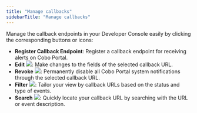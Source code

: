 ```yaml
---
title: "Manage callbacks"
sidebarTitle: "Manage callbacks"
---
```


Manage the callback endpoints in your Developer Console easily by clicking the corresponding buttons or icons:

- **Register Callback Endpoint**: Register a callback endpoint for receiving alerts on Cobo Portal.
- **Edit** <img src="/images/developer-console/icon_edit.svg" className="icon"></img>: Make changes to the fields of the selected callback URL.
- **Revoke** <img src="/images/developer-console/icon_revoke.svg" className="icon"></img>: Permanently disable all Cobo Portal system notifications through the selected callback URL.
- **Filter** <img src="/images/developer-console/icon_filter.svg" className="icon"></img>: Tailor your view by callback URLs based on the status and type of events.
- **Search** <img src="/images/developer-console/icon_search.svg" className="icon"></img>: Quickly locate your callback URL by searching with the URL or event description.